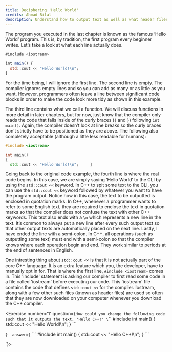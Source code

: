 ```yaml
---
title: Deciphering 'Hello World'
credits: Ahmad Bilal
description: Understand how to output text as well as what header files are
---
```


The program you executed in the last chapter is known as the famous ‘Hello World’ program. This is, by tradition, the first program every beginner writes. Let’s take a look at what each line actually does.

```jsx
#include <iostream>

int main() {
  std::cout << "Hello World!\n";
}
```

For the time being, I will ignore the first line. The second line is empty. The compiler ignores empty lines and so you can add as many or as little as you want. However, programmers often leave a line between significant code blocks in order to make the code look more tidy as shown in this example.

The third line contains what we call a function. We will discuss functions in more detail in later chapters, but for now, just know that the compiler only reads the code that falls inside of the curly braces (`{` and `}`) following `int main()`. Again, the compiler doesn’t look at line breaks so the curly braces don’t strictly have to be positioned as they are above. The following also completely acceptable (although a little less readable for humans):

```c++
#include <iostream>

int main()
{
  std::cout << "Hello World!\n";     }
```

Going back to the original code example, the fourth line is where the real code begins. In this case, we are simply saying ‘Hello World’ to the CLI by using the `std::cout <<` keyword. In C++ to spit some text to the CLI, you can use the `std::cout <<` keyword followed by whatever you want to have the program output. Notice how in this case, the text to be outputted is enclosed in quotation marks. In C++, whenever a programmer wants to refer to some English text, they are required to enclose the text in quotation marks so that the compiler does not confuse the text with other C++ keywords. This text also ends with a `\n` which represents a new line in the text. It’s common to always put a new line after every such output text so that other output texts are automatically placed on the next line. Lastly, I have ended the line with a semi-colon. In C++, all operations (such as outputting some text) must end with a semi-colon so that the compiler knows where each operation begin and end. They work similar to periods at the end of sentences in English.

One intresting thing about `std::cout <<` is that it is not actually part of the core C++ language. It is an extra feature which you, the developer, have to manually opt in for. That is where the first line, `#include <iostream>` comes in. This 'include' statement is asking our compiler to first read some code in a file called 'iostream' before executing our code. This 'iostream' file contains the code that defines `std::cout <<` for the compiler. Iostream, along with a few other such files (known as header files) are used so often that they are now downloaded on your computer whenever you download the C++ compiler.

<Exercise number='1' question={`How could you change the following code such that it outputs the text, 'Hello C++!'
\`\`\`
#include <iostream>
int main()
{
    std::cout << "Hello World!\\n";
}
\`\`\`

`} 
answer={`
\`\`\`
#include <iostream>
int main()
{
std::cout << "Hello C++!\\n";
}
\`\`\`

`}></Exercise>
